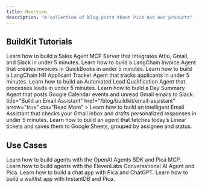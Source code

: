 ```yaml
---
title: Overview
description: "A collection of blog posts about Pica and our products"
---
```


## BuildKit Tutorials

<Columns cols={2}>
  <Card
    title="Build a Sales Agent MCP Server"
    href="/blog/buildkit/sales-agent-mcp"
    arrow="true"
    cta="Read More"
  >
    Learn how to build a Sales Agent MCP Server that integrates Attio, Gmail, and Slack in under 5 minutes.
  </Card>
  <Card
    title="Build a LangChain QuickBooks Invoice Agent"
    href="/blog/buildkit/quickbooks-langchain-invoice-agent"
    arrow="true"
    cta="Read More"
  >
    Learn how to build a LangChain Invoice Agent that creates invoices in QuickBooks in under 5 minutes.
  </Card>
  <Card
    title="Build a LangChain HR Applicant Tracker Agent"
    href="/blog/buildkit/hr-applicant-tracker"
    arrow="true"
    cta="Read More"
  >
    Learn how to build a LangChain HR Applicant Tracker Agent that tracks applicants in under 5 minutes.
  </Card>
  <Card
    title="Build an Automated Lead Qualification Agent"
    href="/blog/buildkit/automated-lead-qualification-agent"
    arrow="true"
    cta="Read More"
  >
    Learn how to build an Automated Lead Qualification Agent that processes leads in under 5 minutes.
  </Card>
  <Card
    title="Build a Day Summary Agent MCP Server"
    href="/blog/buildkit/day-summary-mcp"
    arrow="true"
    cta="Read More"
  >
    Learn how to build a Day Summary Agent that posts Google Calendar events and unread Gmail emails to Slack.
  </Card>
     title="Build an Email Assistant"
    href="/blog/buildkit/email-assistant"
    arrow="true"
    cta="Read More"
  >
    Learn how to build an intelligent Email Assistant that checks your Gmail inbox and drafts personalized responses in under 5 minutes.
   </Card>
   <Card
    title="Linear Daily Updates Agent"
    href="/blog/buildkit/get-daily-updates"
    arrow="true"
    cta="Read More"
    icon="chart-bar"
  >
    Learn how to build an agent that fetches today’s Linear tickets and saves them to Google Sheets, grouped by assignee and status.
  </Card>
</Columns>

## Use Cases

<Columns cols={2}>
  <Card
    title="OpenAI Agents SDK"
    href="/blog/use-cases/openai-agents"
    arrow="true"
    cta="Read More"
    icon="robot"
  >
    Learn how to build agents with the OpenAI Agents SDK and Pica MCP.
  </Card>
  <Card
    title="ElevenLabs"
    href="/blog/use-cases/elevenlabs"
    arrow="true"
    cta="Read More"
    icon="microphone"
  >
    Learn how to build agents with the ElevenLabs Conversational AI Agent and Pica.
  </Card>
  <Card
    title="Chat App"
    href="/blog/use-cases/chat-app"
    arrow="true"
    cta="Read More"
    icon="comments"
  >
    Learn how to build a chat app with Pica and ChatGPT.
  </Card>
  <Card
    title="InstantDB Waitlist App"
    href="/blog/use-cases/instantdb-waitlist-app"
    arrow="true"
    cta="Read More"
    icon="list"
  >
    Learn how to build a waitlist app with InstantDB and Pica.
  </Card>
</Columns>
